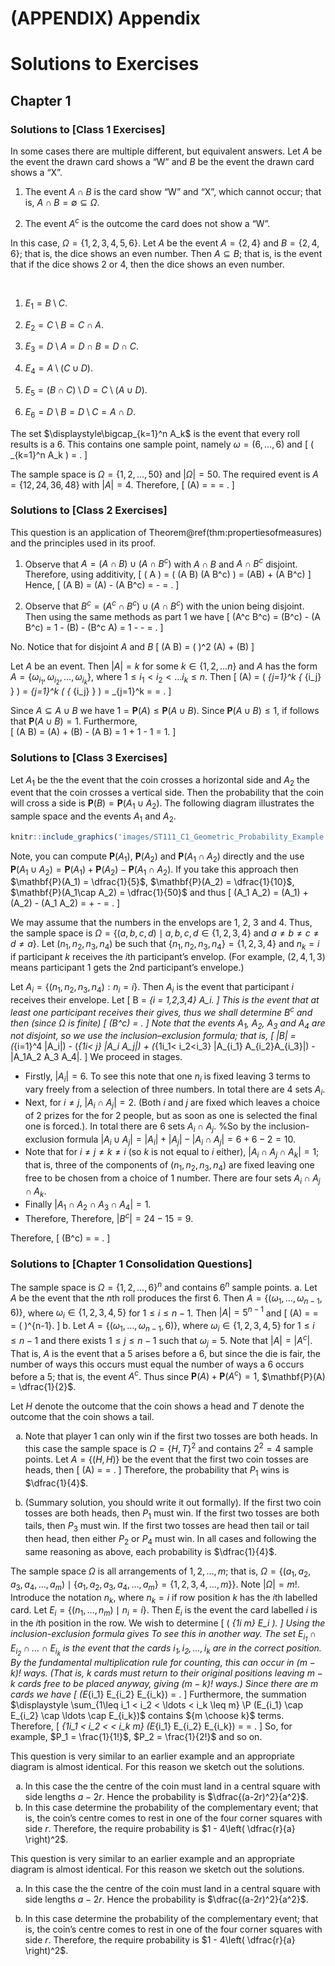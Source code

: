 # (APPENDIX) Appendix {-}

# Solutions to Exercises {-}

## Chapter 1 {-}

### Solutions to [Class 1 Exercises] {-}

:::{.solution name="Solution to exercise \@ref(exr:cards40)"}
In some cases there are multiple different, but equivalent answers. Let $A$ be the event the drawn card shows a "W" and $B$ be the event the drawn card shows a "X". 

1. The event $A\cap B$ is the card show "W" and "X", which cannot occur; that is, $A \cap B = \emptyset\subseteq \Omega$.

2. The event $A^c$ is the outcome the card does not show a "W".
:::

:::{.solution name="Solution to exercise \@ref(exr:dice1)"}
In this case, $\Omega = \{1, 2, 3, 4, 5, 6\}$. Let $A$ be the event $A=\{2,4\}$ and $B=\{2,4,6\}$; that is, the dice shows an even number. Then $A\subseteq B$; that is, is the event that if the dice shows 2 or 4, then the dice shows an even number.
:::

:::{.solution name="Solution to exercise \@ref(exr:dice2)"}
&nbsp;

1. $E_1 = B \setminus C$.

2. $E_2 = C \setminus B = C \cap A$.

3. $E_3 = D \setminus A = D \cap B = D \cap C$.

4. $E_4 = A \setminus (C \cup D)$.

5. $E_5 = (B \cap C) \setminus D = C \setminus (A \cup D)$.

6. $E_6 = D \setminus B = D \setminus C = A \cap D$.
:::

:::{.solution name="Solution to exercise \@ref(exr:dice3)"}
The set $\displaystyle\bigcap_{k=1}^n A_k$ is the event that every roll results is a 6. This contains one sample point, namely $\omega = (6,\ldots, 6)$ and
\[
\mathbf{P} \left(
\bigcap_{k=1}^n A_k
\right)
=
\frac{1}{6^n}.
\]
:::

:::{.solution name="Solution to exercise \@ref(exr:integer)"}
The sample space is $\Omega = \{ 1, 2, \ldots, 50 \}$ and $| \Omega | = 50$. The required event is $A = \{ 12, 24, 36, 48 \}$ with $|A| = 4$. Therefore,
\[
\mathbf{P}(A) = \frac{ |A| }{|\Omega|} = \frac{4}{50} = \frac{2}{25}.
\]
:::

\clearpage
### Solutions to [Class 2 Exercises] {-}

:::{.solution name="Solution to exercise \@ref(exr:twoevents)"}
This question is an application of Theorem\@ref(thm:propertiesofmeasures) and the principles used in its proof.

1. Observe that $A = (A \cap B) \cup (A \cap B^c)$ with $A\cap B$ and $A \cap B^c$ disjoint. Therefore, using additivity,
\[
\mathbf{P}( A ) = \mathbf{P} ( (A \cap B) \cup (A \cap B^c) ) = \mathbf{P}(A\cap B) + \mathbf{P}(A \cap B^c)
\]
Hence,
\[
\mathbf{P}(A \cap B) = \mathbf{P}(A) - \mathbf{P}(A \cap B^c) = \frac{1}{4} - \frac{1}{10} = \frac{15}{100}.
\]

2. Observe that $B^c = (A^c \cap B^c) \cup (A \cap B^c)$ with the union being disjoint. Then using the same methods as part 1 we have
\[
\mathbf{P}(A^c \cap B^c) = \mathbf{P}(B^c) - \mathbf{P}(A \cap B^c) = 1 - \mathbf{P}(B) - \mathbf{P} (B^c \cap A) = 1 - \frac{8}{10} - \frac{1}{10} = \frac{1}{10}.
\]
:::

:::{.solution name="Solution to \@ref(exr:satprobmeasure)"}
No. Notice that for disjoint $A$ and $B$
\[
\mathbf{P}(A \cup B) = \left(
\frac{\mbox{area}(A) + \mbox{area}(B)}{\mbox{area}(\Omega)}
\right)^2 \neq \mathbf{P}(A) +  \mathbf{P}(B)
\]
:::

:::{.solution name="Solution to \@ref(exr:equallylikely)"}
Let $A$ be an event. Then $|A| = k$ for some $k \in \{ 1, 2, \ldots n \}$ and $A$ has the form $A = \{ \omega_{i_1}, \omega_{i_2}, \ldots ,\omega_{i_k}\}$, where $1 \leq i_1 < i_2 < \ldots i_k \leq n$. Then
\[
\mathbf{P}(A) = \mathbf{P} \left( \bigcup_{j=1}^k \{ \omega_{i_j} \} \right) = \sum_{j=1}^k \mathbf{P} ( \{ \omega_{i_j} \} ) = \sum_{j=1}^k \frac{1}{n} = \frac{k}{n} = \frac{| A |}{| \Omega |}.
\]
:::

:::{.solution name="Solution to \@ref(exr:twoevents2)"}
Since $A \subseteq A \cup B$ we have $1 = \mathbf{P}(A) \leq \mathbf{P} (A \cup B)$. Since $\mathbf{P} (A \cup B) \leq 1$, if follows that $\mathbf{P}(A \cup B) =1$. Furthermore,  
\[
\mathbf{P}(A \cap B) = \mathbf{P}(A) + \mathbf{P}(B) - \mathbf{P}(A \cup B) = 1 + 1 - 1 = 1.
\]
:::

\clearpage
### Solutions to [Class 3 Exercises] {-}

:::{.solution name="Solution to exercise \@ref(exr:tablecoin)"}
Let $A_1$ be the the event that the coin crosses a horizontal side and $A_2$ the event that the coin crosses a vertical side. Then the probability that the coin will cross a side is $\mathbf{P}(B) = \mathbf{P}(A_1\cup A_2)$. The following diagram illustrates the sample space and the events $A_1$ and $A_2$.

```r
knitr::include_graphics('images/ST111_C1_Geometric_Probability_Example.png')
```

Note, you can compute $\mathbf{P}(A_1)$, $\mathbf{P}(A_2)$ and $\mathbf{P}(A_1\cap A_2)$ directly and the use $\mathbf{P}(A_1\cup A_2 ) = \mathbf{P}(A_1) + \mathbf{P}(A_2) - \mathbf{P}(A_1 \cap A_2)$. If you take this approach then $\mathbf{P}(A_1) = \dfrac{1}{5}$, $\mathbf{P}(A_2) = \dfrac{1}{10}$, $\mathbf{P}(A_1\cap A_2) = \dfrac{1}{50}$ and thus
\[
\mathbf{P}(A_1 \cup A_2) = \mathbf{P}(A_1) + \mathbf{P}(A_2) - \mathbf{P}(A_1 \cap A_2) = \frac{1}{5} + \frac{1}{10} - \frac{1}{50} = \frac{7}{25}. 
\]
:::

:::{.solution name="Solution to exercise \@ref(exr:newgame)"}
We may assume that the numbers in the envelops are 1, 2, 3 and 4. Thus, the sample space is $\Omega = \{ (a,b,c,d) \mid a,b,c,d \in \{1,2,3,4\}\mbox{ and } a\neq b\neq c \neq d \neq a\}$. Let $(n_1,n_2,n_3,n_4)$  be such that $\{n_1,n_2,n_3,n_4\} = \{1,2,3,4\}$ and $n_k = i$ if participant $k$ receives the $i$th participant's envelop. (For example, $(2,4,1,3)$ means participant 1 gets the 2nd participant's envelope.)

Let $A_i = \{ (n_1,n_2,n_3,n_4) : n_i = i \}$. Then $A_i$ is the event that participant $i$ receives their envelope. Let 
\[
B = \bigcup_{i = 1,2,3,4} A_i.
\]
This is the event that at least one participant receives their gives, thus we shall determine $B^c$ and then (since $\Omega$ is finite)
\[
\mathbf{P}(B^c) = \frac{|\Omega| - |B|}{|\Omega|}.
\]
Note that the events $A_1$, $A_2$, $A_3$ and $A_4$ are not disjoint, so we use the inclusion--exclusion formula; that is,
\[
|B| = \left(\sum_{i=1}^4 |A_i|\right) - \left(\sum_{1\leq i< j\leq 4} |A_i \cap A_j|\right) + \left(\sum_{1\leq i_1< i_2<i_3\leq 4} |A_{i_1} \cap A_{i_2}\cap A_{i_3}|\right) - |A_1\cap A_2 \cap A_3 \cap A_4|.
\]
We proceed in stages.

- Firstly, $|A_i| = 6$. To see this note that one $n_i$ is fixed leaving 3 terms to vary freely from a selection of three numbers. In total there are 4 sets $A_i$.
- Next, for $i\neq j$, $|A_i \cap A_j | = 2$. (Both $i$ and $j$ are fixed which leaves a choice of 2 prizes for the for 2 people, but as soon as one is selected the final one is forced.). In total there are 6 sets $A_i\cap A_j$. %So by the inclusion-exclusion formula $|A_i \cup A_j| = |A_i| + |A_j| - |A_i \cap A_j| = 6+6-2 = 10$. 
- Note that for $i\neq j\neq k\neq i$ (so $k$ is not equal to $i$ either), $|A_i \cap A_j \cap A_k| = 1$; that is, three of the components of $(n_1,n_2,n_3,n_4)$ are fixed leaving one free to be chosen from a choice of 1 number. There are four sets $A_i \cap A_j \cap A_k$.
- Finally $|A_1\cap A_2 \cap A_3 \cap A_4|=1$.
- Therefore, 
\begin{align*}
|B| &= \left(\sum_{i=1}^4 |A_i|\right) - \left(\sum_{1\leq i< j\leq 4} |A_i \cap A_j|\right) + \left(\sum_{1\leq i_1< i_2<i_3\leq 4} |A_{i_1} \cap A_{i_2}\cap A_{i_3}|\right) - |A_1\cap A_2 \cap A_3 \cap A_4| \\
&= 4\times 6 - 6\times 2 + 4\times 1 - 1 \\
&= 15
\end{align*}
Therefore,  $|B^c| = 24 - 15 = 9$.

Therefore, 
\[
\mathbf{P}(B^c) = \frac{9}{24} = \frac{3}{8}.
\]
:::

\clearpage
### Solutions to [Chapter 1 Consolidation Questions] {-}

:::{.solution name="Solution to exercise \@ref(exr:repeatedroll)"}
The sample space is $\Omega = \{1, 2, \ldots, 6\}^n$ and contains $6^n$ sample points.
a. Let $A$ be the event that the $n$th roll produces the first 6. Then $A = \{ (\omega_1, \ldots, \omega_{n-1}, 6) \}$, where $\omega_i \in \{ 1, 2, 3, 4, 5 \}$ for $1 \leq i \leq n-1$. Then $|A| = 5^{n-1}$ and 
\[
\mathbf{P}(A) = \frac{|A|}{|\Omega|} = \frac{5^{n-1}}{6^n} = \left( \frac{5}{6} \right)^{n-1}\times\frac{1}{6}.
\] 
b. Let $A = \{ (\omega_1, \ldots, \omega_{n-1}, 6) \}$, where $\omega_i \in \{ 1, 2, 3, 4, 5 \}$ for $1 \leq i \leq n-1$ and there exists $1\leq j \leq n-1$ such that $\omega_j = 5$. Note that $|A| = |A^c|$. That is, $A$ is the event that a 5 arises before a 6, but since the die is fair, the number of ways this occurs must equal the number of ways a 6 occurs before a 5; that is, the event $A^c$. Thus since $\mathbf{P}(A) + \mathbf{P}(A^c) = 1$, $\mathbf{P}(A) = \dfrac{1}{2}$. 
:::

:::{.solution name="Solution to exercise \@ref(exr:fourplayers)"}
Let $H$ denote the outcome that the coin shows a head and $T$ denote the outcome that the coin shows a tail. 

a. Note that player 1 can only win if the first two tosses are both heads. In this case the sample space is $\Omega = \{H,T\}^2$ and contains $2^2=4$ sample points. Let $A=\{(H,H)\}$ be the event that the first two coin tosses are heads, then
\[
\mathbf{P}(A) = \frac{|E|}{|\Omega|} = \frac{1}{4}.
\]
Therefore, the probability that $P_1$ wins is $\dfrac{1}{4}$.

b. (Summary solution, you should write it out formally). If the first two coin tosses are both heads, then $P_1$ must win. If the first two tosses are both tails, then $P_3$ must win. If the first two tosses are head then tail or tail then head, then either $P_2$ or $P_4$ must win. In all cases and following the same reasoning as above, each probability is $\dfrac{1}{4}$.
:::

:::{.solution name="Solution to exercise \@ref(exr:cardcollection)"}
The sample space $\Omega$ is all arrangements of $1, 2, \ldots, m$; that is, $\Omega = \{ (a_1,a_2,a_3,a_4,\ldots, a_m) \mid \{a_1,a_2,a_3,a_4,\ldots, a_m\} = \{1,2,3,4,\ldots, m\} \}$. Note $|\Omega | = m!$. Introduce the notation $n_k$, where $n_k = i$ if row position $k$ has the $i$th labelled card. Let $E_i = \{ (n_1,\ldots, n_m) \mid n_i = i \}$. Then $E_i$ is the event the card labelled $i$ is in the $i$th position in the row. We wish to determine 
\[
\mathbf{P} \left( \bigcup_{1\leq i \leq m} E_i \right).
\]
Using the inclusion-exclusion formula gives
\begin{align*}
\mathbf{P} \left( \bigcup_{1\leq i \leq n} E_i \right) &= n\times \frac{1}{n} - {n \choose 2} \times \frac{1}{n(n-1)} + {n \choose 3}\times \frac{1}{n(n-1)(n-2)} - \ldots + (-1)^{m+1}\times \frac{1}{m!} \\
&= 1 - \frac{1}{2!} + \frac{1}{3!} - \ldots + (-1)^{m+1}\frac{1}{m!}.
\end{align*}
To see this in another way. The set $E_{i_1} \cap E_{i_2} \cap \ldots \cap E_{i_k}$ is the event that the cards $i_1, i_2, \ldots, i_k$ are in the correct position. By the fundamental multiplication rule for counting, this can occur in $(m-k)!$ ways. (That is, $k$ cards must return to their original positions leaving $m-k$ cards free to be placed anyway, giving $(m-k)!$ ways.) Since there are $m$ cards we have
\[
\P (E_{i_1} \cap E_{i_2} \cap \ldots \cap E_{i_k}) = \frac{(m - k)!}{m!}.
\]
Furthermore, the summation $\displaystyle \sum_{1\leq i_1 < i_2 < \ldots < i_k \leq m} \P (E_{i_1} \cap E_{i_2} \cap \ldots \cap E_{i_k})$ contains ${m \choose k}$ terms. Therefore,
\[
\sum_{1\leq i_1 < i_2 < \ldots < i_k \leq m} \P (E_{i_1} \cap E_{i_2} \cap \ldots \cap E_{i_k}) = \frac{m!}{(m-k)!k!}\times \frac{(m-k)!}{m!} = \frac{1}{k!}.
\]
So, for example, $P_1 = \frac{1}{1!}$, $P_2 = \frac{1}{2!}$ and so on.
:::

:::{.solution name="Solution to exercise \@ref(exr:largesquare)"}
This question is very similar to an earlier example and an appropriate diagram is almost identical. For this reason we sketch out the solutions.

a. In this case the the centre of the coin must land in a central square with side lengths $a-2r$. Hence the probability is $\dfrac{(a-2r)^2}{a^2}$.
b. In this case determine the probability of the complementary event; that is, the coin's centre comes to rest in one of the four corner squares with side $r$. Therefore, the require probability is $1 - 4\left( \dfrac{r}{a} \right)^2$.
:::

:::{.solution name="Solution to exercise \@ref(exr:largesquare2)"}
This question is very similar to an earlier example and an appropriate diagram is almost identical. For this reason we sketch out the solutions.

a. In this case the the centre of the coin must land in a central square with side lengths $a-2r$. Hence the probability is $\dfrac{(a-2r)^2}{a^2}$.

b. In this case determine the probability of the complementary event; that is, the coin's centre comes to rest in one of the four corner squares with side $r$. Therefore, the require probability is $1 - 4\left( \dfrac{r}{a} \right)^2$.
:::



